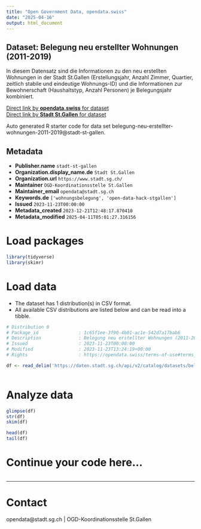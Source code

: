 ```yaml
---
title: "Open Government Data, opendata.swiss"
date: "2025-04-16"
output: html_document
---
```


## Dataset: Belegung neu erstellter Wohnungen (2011-2019)

In diesem Datensatz sind die Informationen zu den neu erstellten Wohnungen in der Stadt St.Gallen (Erstellungsjahr, 
Anzahl Zimmer, Quartier, zeitlich stabile und eindeutige Wohnungs-ID) und die Informationen zur 
Bewohnerschaft (Haushaltstyp, Anzahl Personen) je Belegungsjahr kombiniert. 

[Direct link by **opendata.swiss** for dataset](https://opendata.swiss/de/dataset/belegung-neu-erstellter-wohnungen-2011-2019)<br>
[Direct link by **Stadt St.Gallen** for dataset](https://daten.stadt.sg.ch/explore/dataset/belegung-neu-erstellter-wohnungen-2011-2019/)

Auto generated R starter code for data set belegung-neu-erstellter-wohnungen-2011-2019@stadt-st-gallen.

## Metadata

- **Publisher.name** `stadt-st-gallen`
- **Organization.display_name.de** `Stadt St.Gallen`
- **Organization.url** `https://www.stadt.sg.ch/`
- **Maintainer** `OGD-Koordinationsstelle St.Gallen`
- **Maintainer_email** `opendata@stadt.sg.ch`
- **Keywords.de** `['wohnungsbelegung', 'open-data-hack-stgallen']`
- **Issued** `2023-11-23T00:00:00`
- **Metadata_created** `2023-12-21T12:48:17.870410`
- **Metadata_modified** `2025-04-11T05:01:27.316156`


# Load packages

```r

library(tidyverse)
library(skimr)

```

# Load data

-   The dataset has 1 distribution(s) in CSV format.
-   All available CSV distributions are listed below and can be read into a tibble.

```r

# Distribution 0
# Package_id               : 1c65f1ee-3f90-4b01-ac1e-542d7a17bab6
# Description              : Belegung neu erstellter Wohnungen (2011-2019) (csv)
# Issued                   : 2023-11-23T00:00:00
# Modified                 : 2023-11-23T13:24:19+00:00
# Rights                   : https://opendata.swiss/terms-of-use#terms_by

df <- read_delim('https://daten.stadt.sg.ch/api/v2/catalog/datasets/belegung-neu-erstellter-wohnungen-2011-2019/exports/csv?use_labels=true')



```

# Analyze data

```r

glimpse(df)
str(df)
skim(df)

head(df)
tail(df)

```

# Continue your code here...

```r

```

------------------------------------------------------------------------

# Contact

opendata@stadt.sg.ch | OGD-Koordinationsstelle St.Gallen
